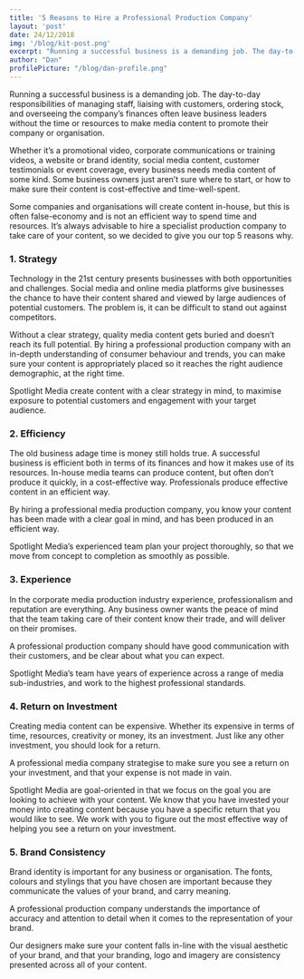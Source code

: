 ```yaml
---
title: '5 Reasons to Hire a Professional Production Company'
layout: 'post'
date: 24/12/2018
img: '/blog/kit-post.png'
excerpt: "Running a successful business is a demanding job. The day-to-day responsibilities of managing staff, liaising with customers, ordering stock, and overseeing the company’s finances often leave business leaders without the time or resources to make media content to promote their company or organisation."
author: "Dan"
profilePicture: "/blog/dan-profile.png"
---
```


<p className="text-xl">
Running a successful business is a demanding job. The day-to-day responsibilities of managing staff, liaising with customers, ordering stock, and overseeing the company’s finances often leave business leaders without the time or resources to make media content to promote their company or organisation.</p>
<p>
Whether it’s a promotional video, corporate communications or training videos, a website or brand identity, social media content, customer testimonials or event coverage, every business needs media content of some kind. Some business owners just aren’t sure where to start, or how to make sure their content is cost-effective and time-well-spent.</p>
<p>Some companies and organisations will create content in-house, but this is often false-economy and is not an efficient way to spend time and resources. It’s always advisable to hire a specialist production company to take care of your content, so we decided to give you our top 5 reasons why.</p>

<h3>1. Strategy</h3>
<p>Technology in the 21st century presents businesses with both opportunities and challenges. Social media and online media platforms give businesses the chance to have their content shared and viewed by large audiences of potential customers. The problem is, it can be difficult to stand out against competitors.</p>

<p>Without a clear strategy, quality media content gets buried and doesn’t reach its full potential. By hiring a professional production company with an in-depth understanding of consumer behaviour and trends, you can make sure your content is appropriately placed so it reaches the right audience demographic, at the right time.</p>

<p>Spotlight Media create content with a clear strategy in mind, to maximise exposure to potential customers and engagement with your target audience.</p>

<h3>2. Efficiency</h3>
<p>The old business adage time is money still holds true. A successful business is efficient both in terms of its finances and how it makes use of its resources. In-house media teams can produce content, but often don’t produce it quickly, in a cost-effective way. Professionals produce effective content in an efficient way.</p>

<p>By hiring a professional media production company, you know your content has been made with a clear goal in mind, and has been produced in an efficient way.</p>

<p>Spotlight Media’s experienced team plan your project thoroughly, so that we move from concept to completion as smoothly as possible.</p>

<h3>3. Experience</h3>
<p>In the corporate media production industry experience, professionalism and reputation are everything. Any business owner wants the peace of mind that the team taking care of their content know their trade, and will deliver on their promises.</p>

<p>A professional production company should have good communication with their customers, and be clear about what you can expect.</p>

<p>Spotlight Media’s team have years of experience across a range of media sub-industries, and work to the highest professional standards.</p>

<h3>4. Return on Investment</h3>
<p>Creating media content can be expensive. Whether its expensive in terms of time, resources, creativity or money, its an investment. Just like any other investment, you should look for a return.</p>

<p>A professional media company strategise to make sure you see a return on your investment, and that your expense is not made in vain.</p>

<p>Spotlight Media are goal-oriented in that we focus on the goal you are looking to achieve with your content. We know that you have invested your money into creating content because you have a specific return that you would like to see. We work with you to figure out the most effective way of helping you see a return on your investment.</p>

<h3>5. Brand Consistency</h3>
<p>Brand identity is important for any business or organisation. The fonts, colours and stylings that you have chosen are important because they communicate the values of your brand, and carry meaning.</p>

<p>A professional production company understands the importance of accuracy and attention to detail when it comes to the representation of your brand.</p>

<p>Our designers make sure your content falls in-line with the visual aesthetic of your brand, and that your branding, logo and imagery are consistency presented across all of your content.</p>